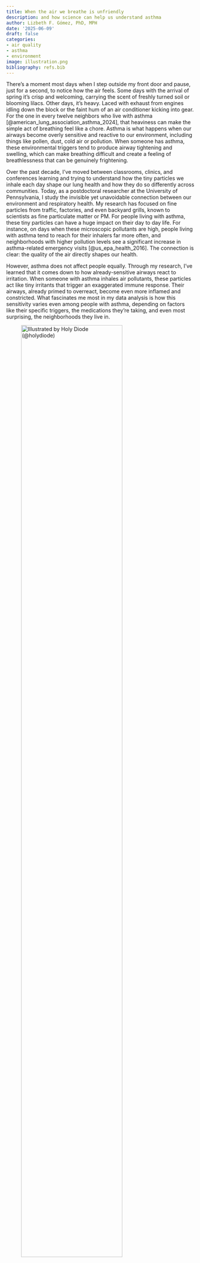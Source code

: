 ```yaml
---
title: When the air we breathe is unfriendly
description: and how science can help us understand asthma
author: Lizbeth F. Gómez, PhD, MPH
date: '2025-06-09'
draft: false
categories:
- air quality
- asthma
- environment
image: illustration.png
bibliography: refs.bib
---
```


There's a moment most days when I step outside my front door and pause, just for
a second, to notice how the air feels. Some days with the arrival of spring it's
crisp and welcoming, carrying the scent of freshly turned soil or blooming
lilacs. Other days, it's heavy. Laced with exhaust from engines idling down the
block or the faint hum of an air conditioner kicking into gear. For the one in
every twelve neighbors who live with asthma
[@american_lung_association_asthma_2024], that heaviness can make the simple act
of breathing feel like a chore. Asthma is what happens when our airways become
overly sensitive and reactive to our environment, including things like pollen,
dust, cold air or pollution. When someone has asthma, these environmental
triggers tend to produce airway tightening and swelling, which can make
breathing difficult and create a feeling of breathlessness that can be genuinely
frightening.

Over the past decade, I've moved between classrooms, clinics, and conferences
learning and trying to understand how the tiny particles we inhale each day
shape our lung health and how they do so differently across communities. Today,
as a postdoctoral researcher at the University of Pennsylvania, I study the
invisible yet unavoidable connection between our environment and respiratory
health. My research has focused on fine particles from traffic, factories, and
even backyard grills, known to scientists as fine particulate matter or PM. For
people living with asthma, these tiny particles can have a huge impact on their
day to day life. For instance, on days when these microscopic pollutants are
high, people living with asthma tend to reach for their inhalers far more often,
and neighborhoods with higher pollution levels see a significant increase in
asthma-related emergency visits [@us_epa_health_2016]. The connection is clear:
the quality of the air directly shapes our health.

However, asthma does not affect people equally. Through my research, I've
learned that it comes down to how already-sensitive airways react to irritation.
When someone with asthma inhales air pollutants, these particles act like tiny
irritants that trigger an exaggerated immune response. Their airways, already
primed to overreact, become even more inflamed and constricted. What fascinates
me most in my data analysis is how this sensitivity varies even among people
with asthma, depending on factors like their specific triggers, the medications
they're taking, and even most surprising, the neighborhoods they live in.

::: {.flex-container .align-center}
![Illustrated by <a href="https://www.holydiode.com/">Holy Diode</a> (<a href="https://www.instagram.com/holy.diode/">\@holydiode</a>)](illustration.png){width=80%}
:::

Asthma is not simply a story of invisible particles and scientific measurements.
It's also about lived experiences. About kids who hesitate on playgrounds,
friends who limit their outings on smoky wildfire days, hazy summer evenings,
and neighbors who rearrange their days based on air quality alerts. Asthma
brings to light something deeply human: our vulnerability to the environment we
live in. What strikes me most as a scientist is how changeable this situation
really is. While genetics do matter, our environment and the air we collectively
breathe often tip the scale between health and illness. In recent years,
innovative treatments tailored to individuals' allergic profiles and specific
environmental triggers have become increasingly available, significantly
reducing hospital visits. At a community level, we've learned that neighborhoods
with more green spaces, parks, trees, and community gardens have lower asthma
rates. These are practical and attainable local solutions that, if well funded
and advocated for, can benefit everyone.

Even at home, we can improve our indoor air quality through seemingly modest
steps like maintaining good ventilation, choosing household plants known to
absorb pollutants, or routinely checking for allergens such as mold or dust
mites. These steps may seem small, yet together they can significantly ease the
daily struggles of people living with asthma. Asthma is a reminder that air
doesn't respect fences or boundaries. What circulates through one home
inevitably touches another. In this interconnectedness lies a powerful
opportunity to combine scientific understanding with community-driven actions.
In the community-engaged work that I have done, I consistently champion the idea
that we can collectively make our neighborhoods healthier by making our voices
heard to policymakers who, at the end of the day, can enact meaningful changes
when it comes to regulating pollution.

As a researcher, my goal is to help develop treatments that specifically
consider air pollution and other environmental factors. In the future, I hope to
see doctors and scientists routinely working together, using air-quality data to
personalize asthma management so that treatments aren't just responding to
symptoms, but actively preventing them. The hope is that one day, our
neighborhoods will be places where air pollution no longer dictates the quality
of our health, and where breathing safely isn't an aspiration, but the everyday
reality we all enjoy.

<hr>

::: {.callout-note title="About the author" style="" icon=false}
[Lizbeth F. Gómez](https://www.linkedin.com/in/lizbeth-gomez/) is an asthma
researcher and environmental epidemiologist postdoctoral fellow in the Division
of Pulmonary, Allergy and Critical Care Medicine at University of Pennsylvania.
She has a master's in Public Health in Molecular Epidemiology and a PhD in
Environmental Health Sciences. When she isn't cleaning data, you can find her
tending her garden or experimenting with new recipes.
:::

::: {.flex-container .align-center}
![Lizbeth collecting community health data in San Juan, Puerto Rico (2019) as
part of research examining respiratory health impacts in the aftermath of
hurricanes Irma and Maria.](LGomez-PR.jpg){width=90%}
:::
